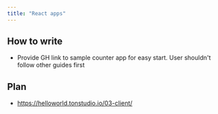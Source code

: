 ```yaml
---
title: "React apps"
---
```


## How to write

- Provide GH link to sample counter app for easy start. User shouldn't follow other guides first

## Plan

- https://helloworld.tonstudio.io/03-client/